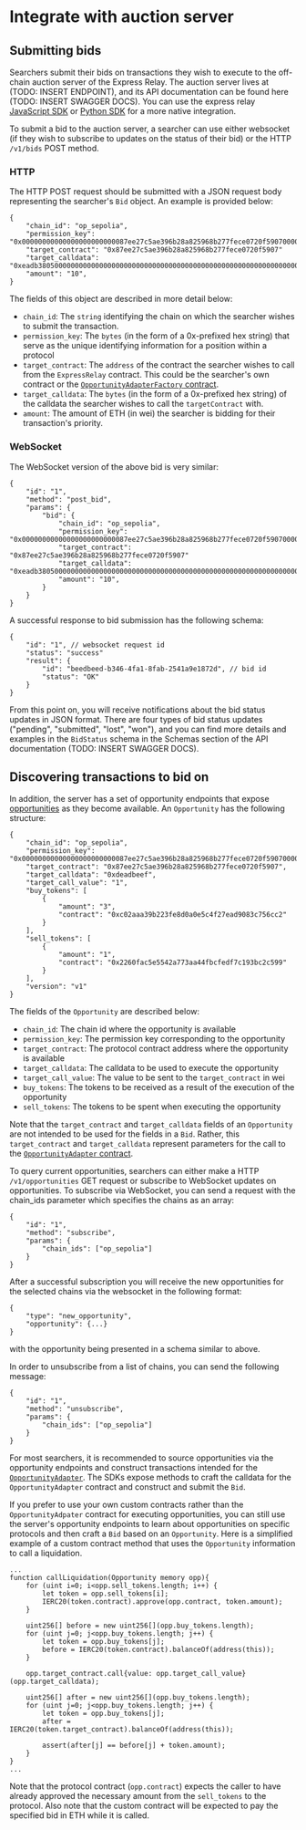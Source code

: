 # Integrate with auction server

## Submitting bids

Searchers submit their bids on transactions they wish to execute to the off-chain auction server of the Express Relay. The auction server lives at (TODO: INSERT ENDPOINT), and its API documentation can be found here (TODO: INSERT SWAGGER DOCS). You can use the express relay [JavaScript SDK](https://www.npmjs.com/package/@pythnetwork/express-relay-evm-js) or [Python SDK](https://pypi.org/project/express-relay/) for a more native integration.

To submit a bid to the auction server, a searcher can use either websocket (if they wish to subscribe to updates on the status of their bid) or the HTTP `/v1/bids` POST method.

### HTTP

The HTTP POST request should be submitted with a JSON request body representing the searcher's `Bid` object. An example is provided below:

```
{
    "chain_id": "op_sepolia",
    "permission_key": "0x00000000000000000000000087ee27c5ae396b28a825968b277fece0720f5907000000000000000000000000000000000000000000000000000000000000004000000000000000000000000000000000000000000000000000000000000000200000000000000000000000000000000000000000000000000000000000000000",
    "target_contract": "0x87ee27c5ae396b28a825968b277fece0720f5907"
    "target_calldata": "0xeadb38050000000000000000000000000000000000000000000000000000000000000064",
    "amount": "10",
}
```

The fields of this object are described in more detail below:

- `chain_id`: The `string` identifying the chain on which the searcher wishes to submit the transaction.
- `permission_key`: The `bytes` (in the form of a 0x-prefixed hex string) that serve as the unique identifying information for a position within a protocol
- `target_contract`: The `address` of the contract the searcher wishes to call from the `ExpressRelay` contract. This could be the searcher's own contract or the [`OpportunityAdapterFactory` contract](./integrate-as-searcher/opportunity-adapter).
- `target_calldata`: The `bytes` (in the form of a 0x-prefixed hex string) of the calldata the searcher wishes to call the `targetContract` with.
- `amount`: The amount of ETH (in wei) the searcher is bidding for their transaction's priority.

### WebSocket

The WebSocket version of the above bid is very similar:

```
{
	"id": "1",
	"method": "post_bid",
	"params": {
		"bid": {
            "chain_id": "op_sepolia",
            "permission_key": "0x00000000000000000000000087ee27c5ae396b28a825968b277fece0720f5907000000000000000000000000000000000000000000000000000000000000004000000000000000000000000000000000000000000000000000000000000000200000000000000000000000000000000000000000000000000000000000000000",
            "target_contract": "0x87ee27c5ae396b28a825968b277fece0720f5907"
            "target_calldata": "0xeadb38050000000000000000000000000000000000000000000000000000000000000064",
		    "amount": "10",
		}
	}
}
```

A successful response to bid submission has the following schema:

```
{
	"id": "1", // websocket request id
	"status": "success"
    "result": {
        "id": "beedbeed-b346-4fa1-8fab-2541a9e1872d", // bid id
        "status": "OK"
    }
}
```

From this point on, you will receive notifications about the bid status updates in JSON format. There are four types of bid status updates ("pending", "submitted", "lost", "won"), and you can find more details and examples in the `BidStatus` schema in the Schemas section of the API documentation (TODO: INSERT SWAGGER DOCS).

## Discovering transactions to bid on

In addition, the server has a set of opportunity endpoints that expose [opportunities](./how-express-relay-works/opportunities) as they become available. An `Opportunity` has the following structure:

```
{
    "chain_id": "op_sepolia",
    "permission_key": "0x00000000000000000000000087ee27c5ae396b28a825968b277fece0720f5907000000000000000000000000000000000000000000000000000000000000004000000000000000000000000000000000000000000000000000000000000000200000000000000000000000000000000000000000000000000000000000000000",
    "target_contract": "0x87ee27c5ae396b28a825968b277fece0720f5907",
    "target_calldata": "0xdeadbeef",
    "target_call_value": "1",
    "buy_tokens": [
        {
            "amount": "3",
            "contract": "0xc02aaa39b223fe8d0a0e5c4f27ead9083c756cc2"
        }
    ],
    "sell_tokens": [
        {
            "amount": "1",
            "contract": "0x2260fac5e5542a773aa44fbcfedf7c193bc2c599"
        }
    ],
    "version": "v1"
}
```

The fields of the `Opportunity` are described below:

- `chain_id`: The chain id where the opportunity is available
- `permission_key`: The permission key corresponding to the opportunity
- `target_contract`: The protocol contract address where the opportunity is available
- `target_calldata`: The calldata to be used to execute the opportunity
- `target_call_value`: The value to be sent to the `target_contract` in wei
- `buy_tokens`: The tokens to be received as a result of the execution of the opportunity
- `sell_tokens`: The tokens to be spent when executing the opportunity

Note that the `target_contract` and `target_calldata` fields of an `Opportunity` are not intended to be used for the fields in a `Bid`. Rather, this `target_contract` and `target_calldata` represent parameters for the call to the [`OpportunityAdapter` contract](./integrate-as-searcher/opportunity-adapter).

To query current opportunities, searchers can either make a HTTP `/v1/opportunities` GET request or subscribe to WebSocket updates on opportunities. To subscribe via WebSocket, you can send a request with the chain_ids parameter which specifies the chains as an array:

```
{
	"id": "1",
	"method": "subscribe",
	"params": {
		"chain_ids": ["op_sepolia"]
	}
}
```

After a successful subscription you will receive the new opportunities for the selected chains via the websocket in the following format:

```
{
	"type": "new_opportunity",
	"opportunity": {...}
}
```

with the opportunity being presented in a schema similar to above.

In order to unsubscribe from a list of chains, you can send the following message:

```
{
	"id": "1",
	"method": "unsubscribe",
	"params": {
		"chain_ids": ["op_sepolia"]
	}
}
```

For most searchers, it is recommended to source opportunities via the opportunity endpoints and construct transactions intended for the [`OpportunityAdapter`](./integrate-as-searcher/opportunity-adapter). The SDKs expose methods to craft the calldata for the `OpportunityAdapter` contract and construct and submit the `Bid`.

If you prefer to use your own custom contracts rather than the `OpportunityAdpater` contract for executing opportunities, you can still use the server's opportunity endpoints to learn about opportunities on specific protocols and then craft a `Bid` based on an `Opportunity`. 
Here is a simplified example of a custom contract method that uses the `Opportunity` information to call a liquidation.

```solidity
...
function callLiquidation(Opportunity memory opp){
    for (uint i=0; i<opp.sell_tokens.length; i++) {
        let token = opp.sell_tokens[i];
        IERC20(token.contract).approve(opp.contract, token.amount);
    }

    uint256[] before = new uint256[](opp.buy_tokens.length);
    for (uint j=0; j<opp.buy_tokens.length; j++) {
        let token = opp.buy_tokens[j];
        before = IERC20(token.contract).balanceOf(address(this));
    }

    opp.target_contract.call{value: opp.target_call_value}(opp.target_calldata);

    uint256[] after = new uint256[](opp.buy_tokens.length);
    for (uint j=0; j<opp.buy_tokens.length; j++) {
        let token = opp.buy_tokens[j];
        after = IERC20(token.target_contract).balanceOf(address(this));

        assert(after[j] == before[j] + token.amount);
    }
}
...
```

Note that the protocol contract (`opp.contract`) expects the caller to have already approved the necessary amount from the `sell_tokens` to the protocol. Also note that the custom contract will be expected to pay the specified bid in ETH while it is called.

